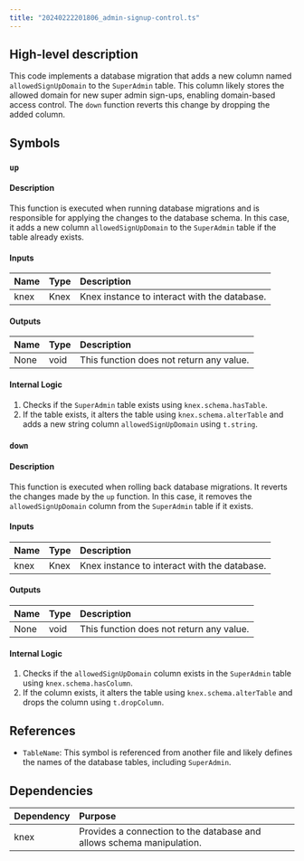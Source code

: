 ```yaml
---
title: "20240222201806_admin-signup-control.ts"
---
```


## High-level description
This code implements a database migration that adds a new column named `allowedSignUpDomain` to the `SuperAdmin` table. This column likely stores the allowed domain for new super admin sign-ups, enabling domain-based access control. The `down` function reverts this change by dropping the added column.

## Symbols

### `up`
#### Description
This function is executed when running database migrations and is responsible for applying the changes to the database schema. In this case, it adds a new column `allowedSignUpDomain` to the `SuperAdmin` table if the table already exists.

#### Inputs
| Name | Type | Description |
|:-----|:-----|:------------|
| knex | Knex | Knex instance to interact with the database. |

#### Outputs
| Name | Type | Description |
|:-----|:-----|:------------|
| None | void | This function does not return any value. |

#### Internal Logic
1. Checks if the `SuperAdmin` table exists using `knex.schema.hasTable`.
2. If the table exists, it alters the table using `knex.schema.alterTable` and adds a new string column `allowedSignUpDomain` using `t.string`.

### `down`
#### Description
This function is executed when rolling back database migrations. It reverts the changes made by the `up` function. In this case, it removes the `allowedSignUpDomain` column from the `SuperAdmin` table if it exists.

#### Inputs
| Name | Type | Description |
|:-----|:-----|:------------|
| knex | Knex | Knex instance to interact with the database. |

#### Outputs
| Name | Type | Description |
|:-----|:-----|:------------|
| None | void | This function does not return any value. |

#### Internal Logic
1. Checks if the `allowedSignUpDomain` column exists in the `SuperAdmin` table using `knex.schema.hasColumn`.
2. If the column exists, it alters the table using `knex.schema.alterTable` and drops the column using `t.dropColumn`.

## References
- `TableName`: This symbol is referenced from another file and likely defines the names of the database tables, including `SuperAdmin`.

## Dependencies
| Dependency | Purpose |
|:-----------|:--------|
| knex | Provides a connection to the database and allows schema manipulation. |
